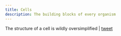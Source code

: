 ```yaml
---
title: Cells
description: The building blocks of every organism
---
```


The structure of a cell is wildly oversimplified | [tweet](https://twitter.com/peiferlabunc/status/1698670039086367121?s=20)